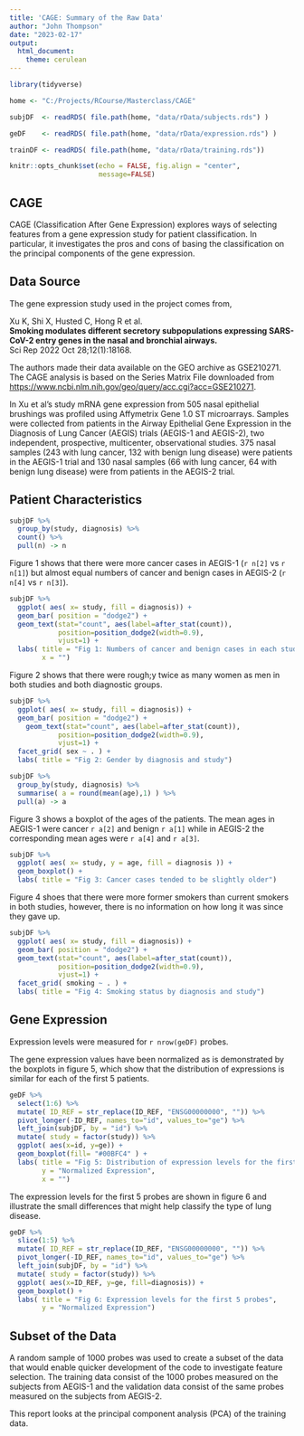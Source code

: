 ```yaml
---
title: 'CAGE: Summary of the Raw Data'
author: "John Thompson"
date: "2023-02-17"
output: 
  html_document:
    theme: cerulean
---
```


```r
library(tidyverse)

home <- "C:/Projects/RCourse/Masterclass/CAGE"

subjDF  <- readRDS( file.path(home, "data/rData/subjects.rds") )

geDF    <- readRDS( file.path(home, "data/rData/expression.rds") )

trainDF <- readRDS( file.path(home, "data/rData/training.rds"))

knitr::opts_chunk$set(echo = FALSE, fig.align = "center",
                      message=FALSE)
```

## CAGE

CAGE (Classification After Gene Expression) explores ways of selecting features from a gene expression study for patient classification. In particular, it investigates the pros and cons of basing the classification on the principal components of the gene expression.

## Data Source

The gene expression study used in the project comes from,

Xu K, Shi X, Husted C, Hong R et al.  
**Smoking modulates different secretory subpopulations expressing SARS-CoV-2 entry genes in the nasal and bronchial airways.**  
Sci Rep 2022 Oct 28;12(1):18168. 

The authors made their data available on the GEO archive as GSE210271. The CAGE analysis is based on the Series Matrix File downloaded from <https://www.ncbi.nlm.nih.gov/geo/query/acc.cgi?acc=GSE210271>.  

In Xu et al's study mRNA gene expression from 505 nasal epithelial brushings was profiled using Affymetrix Gene 1.0 ST microarrays. Samples were collected from patients in the Airway Epithelial Gene Expression in the Diagnosis of Lung Cancer (AEGIS) trials (AEGIS-1 and AEGIS-2), two independent, prospective, multicenter, observational studies. 375 nasal samples (243 with lung cancer, 132 with benign lung disease) were patients in the AEGIS-1 trial and 130 nasal samples (66 with lung cancer, 64 with benign lung disease) were from patients in the AEGIS-2 trial.  

## Patient Characteristics

```r
subjDF %>%
  group_by(study, diagnosis) %>%
  count() %>%
  pull(n) -> n
```

Figure 1 shows that there were more cancer cases in AEGIS-1 (`r n[2]` vs `r n[1]`) but almost equal numbers of cancer and benign cases in AEGIS-2 (`r n[4]` vs `r n[3]`). 
```r
subjDF %>%
  ggplot( aes( x= study, fill = diagnosis)) +
  geom_bar( position = "dodge2") +
  geom_text(stat="count", aes(label=after_stat(count)),
            position=position_dodge2(width=0.9),
            vjust=1) +
  labs( title = "Fig 1: Numbers of cancer and benign cases in each study",
        x = "")
```

Figure 2 shows that there were rough;y twice as many women as men in both studies and both diagnostic groups.
```r
subjDF %>%
  ggplot( aes( x= study, fill = diagnosis)) +
  geom_bar( position = "dodge2") +
    geom_text(stat="count", aes(label=after_stat(count)),
            position=position_dodge2(width=0.9),
            vjust=1) +
  facet_grid( sex ~ . ) +
  labs( title = "Fig 2: Gender by diagnosis and study")
```

```r
subjDF %>%
  group_by(study, diagnosis) %>%
  summarise( a = round(mean(age),1) ) %>%
  pull(a) -> a
```
Figure 3 shows a boxplot of the ages of the patients. The mean ages in AEGIS-1 were cancer `r a[2]` and benign `r a[1]` while in AEGIS-2 the corresponding mean ages were `r a[4]` and `r a[3]`.

```r
subjDF %>%
  ggplot( aes( x= study, y = age, fill = diagnosis )) +
  geom_boxplot() +
  labs( title = "Fig 3: Cancer cases tended to be slightly older")
```

Figure 4 shoes that there were more former smokers than current smokers in both studies, however, there is no information on how long it was since they gave up.


```r
subjDF %>%
  ggplot( aes( x= study, fill = diagnosis)) +
  geom_bar( position = "dodge2") +
  geom_text(stat="count", aes(label=after_stat(count)),
            position=position_dodge2(width=0.9),
            vjust=1) +
  facet_grid( smoking ~ . ) +
  labs( title = "Fig 4: Smoking status by diagnosis and study")
```

## Gene Expression

Expression levels were measured for `r nrow(geDF)` probes.

The gene expression values have been normalized as is demonstrated by the boxplots in figure 5, which show that the distribution of expressions is similar for each of the first 5 patients.

```r
geDF %>%
  select(1:6) %>%
  mutate( ID_REF = str_replace(ID_REF, "ENSG00000000", "")) %>%
  pivot_longer(-ID_REF, names_to="id", values_to="ge") %>%
  left_join(subjDF, by = "id") %>%
  mutate( study = factor(study)) %>%
  ggplot( aes(x=id, y=ge)) +
  geom_boxplot(fill= "#00BFC4" ) +
  labs( title = "Fig 5: Distribution of expression levels for the first 5 patients",
        y = "Normalized Expression",
        x = "")
```

The expression levels for the first 5 probes are shown in figure 6 and illustrate the small differences that might help classify the type of lung disease.

```r
geDF %>%
  slice(1:5) %>%
  mutate( ID_REF = str_replace(ID_REF, "ENSG00000000", "")) %>%
  pivot_longer(-ID_REF, names_to="id", values_to="ge") %>%
  left_join(subjDF, by = "id") %>%
  mutate( study = factor(study)) %>%
  ggplot( aes(x=ID_REF, y=ge, fill=diagnosis)) +
  geom_boxplot() +
  labs( title = "Fig 6: Expression levels for the first 5 probes",
        y = "Normalized Expression")
```

## Subset of the Data

A random sample of 1000 probes was used to create a subset of the data that would enable quicker development of the code to investigate feature selection. The training data consist of the 1000 probes measured on the subjects from AEGIS-1 and the validation data consist of the same probes measured on the subjects from AEGIS-2.

This report looks at the principal component analysis (PCA) of the training data.

